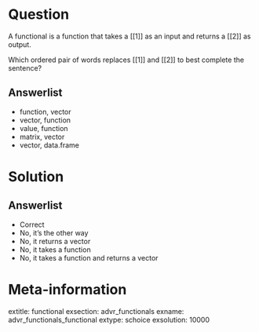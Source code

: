 Question
========

A functional is a function that takes a [[1]] as an input and returns a [[2]] as output.

Which ordered pair of words replaces [[1]] and [[2]] to best complete the sentence?

Answerlist
----------

* function, vector
* vector, function
* value, function
* matrix, vector
* vector, data.frame

Solution
========

Answerlist
----------

* Correct
* No, it's the other way
* No, it returns a vector
* No, it takes a function
* No, it takes a function and returns a vector

Meta-information
================
extitle: functional
exsection: advr_functionals
exname: advr_functionals_functional
extype: schoice
exsolution: 10000
